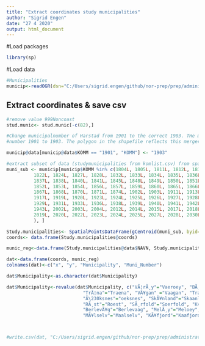```yaml
---
title: "Extract coordinates study municipalities"
author: "Sigrid Engen"
date: "27 4 2020"
output: html_document
---
```

#Load packages
```r
library(sp)
```
#Load data
```r
#Municipalities 
municip<-readOGR(dsn="C:/Users/sigrid.engen/github/nor-prep/prep/administrative/raw/shapefiles/NO_AdminOmrader", "NO_AdminOmrader_pol")
```

## Extract coordinates & save csv

```r
#remove value 999Noncoast
stud.munic<- stud.munic[-c(82),]

#Change municipalnumber of Harstad from 1901 to the correct 1903. THe muncipality was merged with Bjarkjøy in 2013 and went from 
#number 1901 to 1903. The polygon in the shapefile reflects this merger (Harstad includes Bjarkøy) but the number is wrong. 

municip@data[municip@data$KOMM == "1901", "KOMM"] <- "1903"

#extract subset of data (studymunicipalities from komlist.csv) from spatialpolygonsdataframe
muni_sub <- municip[municip$KOMM %in% c(1804L, 1805L, 1811L, 1812L, 1813L, 1815L, 1816L, 1818L, 1820L, 
          1822L, 1824L, 1827L, 1828L, 1832L, 1833L, 1834L, 1835L, 1836L, 
          1837L, 1838L, 1840L, 1841L, 1845L, 1848L, 1849L, 1850L, 1851L, 
          1852L, 1853L, 1854L, 1856L, 1857L, 1859L, 1860L, 1865L, 1866L, 
          1867L, 1868L, 1870L, 1871L, 1874L, 1902L, 1903L, 1911L, 1913L, 
          1917L, 1919L, 1920L, 1923L, 1924L, 1925L, 1926L, 1927L, 1928L, 
          1929L, 1931L, 1933L, 1936L, 1938L, 1939L, 1940L, 1941L, 1942L, 
          1943L, 2002L, 2003L, 2004L, 2012L, 2014L, 2015L, 2017L, 2018L, 
          2019L, 2020L, 2022L, 2023L, 2024L, 2025L, 2027L, 2028L, 2030L
          ), ]

Study.municipalities<- SpatialPointsDataFrame(gCentroid(muni_sub, byid=TRUE),muni_sub@data, match.ID=FALSE)                                                                            
coords<- data.frame(Study.municipalities@coords)

munic_reg<-data.frame(Study.municipalities@data$NAVN, Study.municipalities@data$KOMM)

dat<-data.frame(coords, munic_reg)
colnames(dat)<-c("x", "y", "Municipality", "Muni_Number")

dat$Municipality<-as.character(dat$Municipality)

dat$Municipality<-revalue(dat$Municipality, c("VÃ¦rÃ¸y"="Vaeroey", "BÃ¸" ="Boe", "LÃ¸dingen" ="Loedingen", "AndÃ¸y" ="Andoeya", "TromsÃ¸"="Tromsoe", "BÃ¥tsfjord"="Baatsfjord", "SÃ¸mna" ="Soemna", 
                            "TrÃ¦na"="Traena", "VÃ¥gan" ="Vaagan", "TranÃ¸y"="Tranoey", "MÃ¥sÃ¸y"="Maasoey", "BrÃ¸nnÃ¸y"= "Broennoey", "DÃ¸nna"="Doenna", "VestvÃ¥gÃ¸y"="Vestvaagoey",
                            "Ã\230ksnes"="oeksnes", "SkÃ¥nland"="Skaanland",  "VadsÃ¸"="Vadsoe", "LurÃ¸y" ="Luroey", "GildeskÃ¥l"="Gildeskaal", "BodÃ¸"="Bodoe", "VardÃ¸"="Vardoe", 
                            "RÃ¸st"="Roest", "SÃ¸rfold"="Soerfold", "KvÃ¦fjord"="Kvaefjord", "SÃ¸rreisa"="Soerreisa", "KarlsÃ¸y"="Karlsoey", "SÃ¸r-Varanger"="Soer-Varanger", 
                            "BerlevÃ¥g"="Berlevaag", "MelÃ¸y"="Meloey", "DyrÃ¸y"="Dyroey", "KvÃ¦nangen"="Kvaenangen", "HerÃ¸y"="Heroey", "RÃ¸dÃ¸y"="Roedoey", "HamarÃ¸y"="Hamaroey", 
                            "MÃ¥lselv"="Maalselv", "KÃ¥fjord"="Kaafjord", "SkjervÃ¸y"="Skjervoey"))



#write.csv(dat, "C:/Users/sigrid.engen/github/nor-prep/prep/administrative/coordinates_centroid_study_municipalities.csv")

```

